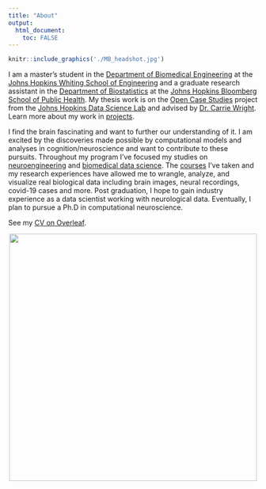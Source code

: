 ```yaml
---
title: "About"
output: 
  html_document:
    toc: FALSE
---
```

```r
knitr::include_graphics('./MB_headshot.jpg')
```
<!-- ![](./MB_headshot.jpg){width=20%} -->


I am a master's student in the [Department of Biomedical Engineering](https://www.bme.jhu.edu/) at the [Johns Hopkins Whiting School of Engineering](https://engineering.jhu.edu/) and a graduate research assistant in the [Department of Biostatistics](https://www.jhsph.edu/departments/biostatistics/) at the [Johns Hopkins Bloomberg School of Public Health](https://www.jhsph.edu/). My thesis work is on the [Open Case Studies](https://www.opencasestudies.org/) project from the [Johns Hopkins Data Science Lab](https://jhudatascience.org/) and advised by [Dr. Carrie Wright](https://carriewright11.github.io/). Learn more about my work in [projects](./projects.html).

I find the brain fascinating and want to further our understanding of it. I am excited by the discoveries made possible by computational models and analyses in cognition/neuroscience and want to contribute to these pursuits. Throughout my program I've focused my studies on [neuroengineering](https://www.bme.jhu.edu/research/research-areas/neuroengineering/) and [biomedical data science](https://www.bme.jhu.edu/research/research-areas/biomedical-data-science/). The [courses](./coursesskills.html) I've taken and my research experiences have allowed me to wrangle, analyze, and visualize real biological data including brain images, neural recordings, covid-19 cases and more. Post graduation, I hope to gain industry experience as a data scientist working with neurological data. Eventually, I plan to pursue a Ph.D in computational neuroscience.\  

See my [CV on Overleaf](https://www.overleaf.com/read/ysmpjzgfcxxk).


<center>
![](https://ghchart.rshah.org/mbreshock){width=500px}
</center>
